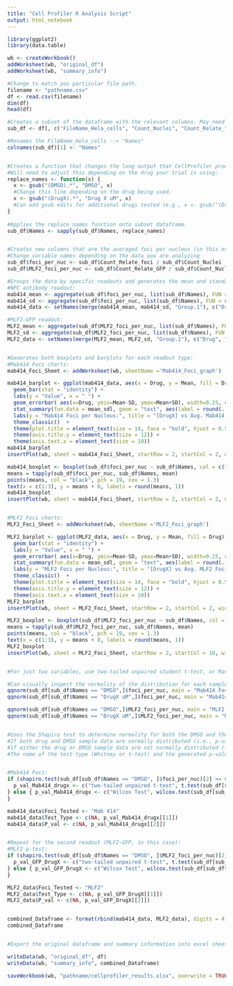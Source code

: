 ---
title: "Cell Profiler R Analysis Script"
output: html_notebook
---


```{r}
library(ggplot2)
library(data.table)

wb <- createWorkbook()
addWorksheet(wb, "original_df")
addWorksheet(wb, "summary_info")

#Change to match you particular file path.
filename <- "pathname.csv"
df <- read.csv(filename)
dim(df)
head(df)

#Creates a subset of the dataframe with the relevant columns. May need to adjust if your analysis pipeline is different.
sub_df <- df[, c("FileName_Hela_cells", "Count_Nuclei", "Count_Relate_foci", "Count_Relate_GFP")]

#Renames the FileName_Hela_cells --> "Names"
colnames(sub_df)[1] <- "Names"


#Creates a function that changes the long output that CellProfiler produces (i.e., DrugX_1_2_(c1+c2+c3).TIF) to condensed name (i.e., DrugX 100 uM)
#Will need to adjust this depending on the drug your trial is using:
replace_names <- function(x) {
  x <- gsub("(DMSO).*", "DMSO", x)
  #Change this line depending on the drug being used.
  x <- gsub("(DrugX).*", "Drug X uM", x)
  #Can add gsub edits for additional drugs tested (e.g., x <- gsub("(Drug2X).*", "Drug2X uM", x))
}
  
#Applies the replace_names function onto subset dataframe.
sub_df$Names <- sapply(sub_df$Names, replace_names)


#Creates new columns that are the averaged foci per nucleus (in this example we are looking for 2 different types of foci)
#Change variable names depending on the data you are analyzing
sub_df$foci_per_nuc <- sub_df$Count_Relate_foci / sub_df$Count_Nuclei
sub_df$MLF2_foci_per_nuc <- sub_df$Count_Relate_GFP / sub_df$Count_Nuclei

#Groups the data by specific readouts and generates the mean and standard deviation of each group (Repeat for each readout):
#NPC antibody readout:
mab414_mean <- aggregate(sub_df$foci_per_nuc, list(sub_df$Names), FUN = mean)
mab414_sd <- aggregate(sub_df$foci_per_nuc, list(sub_df$Names), FUN = sd)
mab414_data <- setNames(merge(mab414_mean, mab414_sd, "Group.1"), c("Drug", "Mean", "SD"))

#MLF2-GFP readout:
MLF2_mean <- aggregate(sub_df$MLF2_foci_per_nuc, list(sub_df$Names), FUN = mean)
MLF2_sd <- aggregate(sub_df$MLF2_foci_per_nuc, list(sub_df$Names), FUN = sd)
MLF2_data <- setNames(merge(MLF2_mean, MLF2_sd, "Group.1"), c("Drug", "Mean", "SD"))


#Generates both boxplots and barplots for each readout type:
#Mab414 Foci charts:
mab414_Foci_Sheet <- addWorksheet(wb, sheetName ='Mab414_Foci_graph')

mab414_barplot <- ggplot(mab414_data, aes(x = Drug, y = Mean, fill = Drug)) +
  geom_bar(stat = "identity") +
  labs(y = "Value", x = " ") +
  geom_errorbar( aes(x=Drug, ymin=Mean-SD, ymax=Mean+SD), width=0.25, colour="black", alpha=0.9, size=0.6) +
  stat_summary(fun.data = mean_sdl, geom = "text", aes(label = round(..y.., 2)), vjust = -1.1, hjust = 1.1) +
  labs(y = "Mab414 Foci per Nucleus:", title = "[DrugX] vs Avg. Mab414 Foci:") +
  theme_classic()  +
  theme(plot.title = element_text(size = 14, face = "bold", hjust = 0.5)) +
  theme(axis.title.y = element_text(size = 12)) +
  theme(axis.text.x = element_text(size = 10))
mab414_barplot
insertPlot(wb, sheet = mab414_Foci_Sheet, startRow = 2, startCol = 2, width = 6, height = 6)

mab414_boxplot <- boxplot(sub_df$foci_per_nuc ~ sub_df$Names, col = c("red", "green"), ylab = "Mab414 Foci", xlab = " ", main = "[DrugX] vs Avg. Mab414 Foci:")
means = tapply(sub_df$foci_per_nuc, sub_df$Names, mean)
points(means, col = "black", pch = 19, cex = 1.3)
text(x = c(1:3), y = means + 8, labels = round(means, 1))
mab414_boxplot
insertPlot(wb, sheet = mab414_Foci_Sheet, startRow = 2, startCol = 2, width = 6, height = 6)


#MLF2 Foci charts:
MLF2_Foci_Sheet <- addWorksheet(wb, sheetName ='MLF2_Foci_graph')

MLF2_barplot <- ggplot(MLF2_data, aes(x = Drug, y = Mean, fill = Drug)) +
  geom_bar(stat = "identity") +
  labs(y = "Value", x = " ") +
  geom_errorbar( aes(x=Drug, ymin=Mean-SD, ymax=Mean+SD), width=0.25, colour="black", alpha=0.9, size=0.6) +
  stat_summary(fun.data = mean_sdl, geom = "text", aes(label = round(..y.., 2)), vjust = -1.1, hjust = 1.1) +
  labs(y = "MLF2 Foci per Nucleus:", title = "[DrugX] vs Avg. MLF2 Foci:") +
  theme_classic()  +
  theme(plot.title = element_text(size = 14, face = "bold", hjust = 0.5)) +
  theme(axis.title.y = element_text(size = 12)) +
  theme(axis.text.x = element_text(size = 10))
MLF2_barplot
insertPlot(wb, sheet = MLF2_Foci_Sheet, startRow = 2, startCol = 2, width = 6, height = 6)

MLF2_boxplot <- boxplot(sub_df$MLF2_foci_per_nuc ~ sub_df$Names, col = c("red", "green"), ylab = "MLF2 Foci", xlab = " ", main = "[DrugX] vs Avg. MLF2 Foci:")
means = tapply(sub_df$MLF2_foci_per_nuc, sub_df$Names, mean)
points(means, col = "black", pch = 19, cex = 1.3)
text(x = c(1:3), y = means + 8, labels = round(means, 1))
MLF2_boxplot
insertPlot(wb, sheet = MLF2_Foci_Sheet, startRow = 2, startCol = 10, width = 6, height = 6)


#For just two variables, use two-tailed unpaired student t-test, or Mann-Whitney (Wilcox)-if not normally distributed.

#Can visually inspect the normality of the distribution for each sample set:
qqnorm(sub_df[sub_df$Names == "DMSO",]$foci_per_nuc, main = "Mab414 Foci/Nuc (DMSO):")
qqnorm(sub_df[sub_df$Names == "DrugX uM",]$foci_per_nuc, main = "Mab414 Foci/Nuc (DrugX):")

qqnorm(sub_df[sub_df$Names == "DMSO",]$MLF2_foci_per_nuc, main = "MLF2 Foci/Nuc (DMSO):")
qqnorm(sub_df[sub_df$Names == "DrugX uM",]$MLF2_foci_per_nuc, main = "MLF2 Foci/Nuc (DrugX):")


#Uses the Shapiro test to determine normality for both the DMSO and the drug samples for each readout type.
#If both drug and DMSO sample data are normally distributed (i.e., p-value >= 0.05), then a two-tailed unpaired student t-test is performed.
#If either the drug or DMSO sample data are not normally distributed (i.e., p-value <= 0.05), Mann-Whitney (Wilcox) test is performed.
#The name of the test type (Whitney or t-test) and the generated p-value are stored in a vector before being added to the readout group summary dataframe.


#Mab414 Foci:
if (shapiro.test(sub_df[sub_df$Names == "DMSO", ]$foci_per_nuc)[2] >= 0.05 & shapiro.test(sub_df[sub_df$Names == "DrugX uM", ]$foci_per_nuc)[2] >= 0.05) {
  p_val_Mab414_drugx <- c("two-tailed unpaired t-test", t.test(sub_df[sub_df$Names == "DrugX uM", ]$foci_per_nuc, sub_df[sub_df$Names == "DMSO", ]$foci_per_nuc, alternative = "two.sided", var.equal = FALSE)[3])
} else { p_val_Mab414_drugx <- c("Wilcox Test", wilcox.test(sub_df[sub_df$Names == "DrugX uM", ]$foci_per_nuc, sub_df[sub_df$Names == "DMSO", ]$foci_per_nuc)[3])
}

mab414_data$Foci_Tested <- "Mab 414"
mab414_data$Test_Type <- c(NA, p_val_Mab414_drugx[[1]])
mab414_data$P_val <- c(NA, p_val_Mab414_drugx[[2]])


#Repeat for the second readout (MLF2-GFP, in this case):
#MLF2 p-test:
if (shapiro.test(sub_df[sub_df$Names == "DMSO", ]$MLF2_foci_per_nuc)[2] >= 0.05 & shapiro.test(sub_df[sub_df$Names == "DrugX uM", ]$MLF2_foci_per_nuc)[2] >= 0.05) {
  p_val_GFP_DrugX <- c("two-tailed unpaired t-test", t.test(sub_df[sub_df$Names == "DrugX uM", ]$MLF2_foci_per_nuc, sub_df[sub_df$Names == "DMSO", ]$MLF2_foci_per_nuc, alternative = "two.sided", var.equal = FALSE)[3])
} else { p_val_GFP_DrugX <- c("Wilcox Test", wilcox.test(sub_df[sub_df$Names == "DrugX uM", ]$MLF2_foci_per_nuc, sub_df[sub_df$Names == "DMSO", ]$MLF2_foci_per_nuc)[3])
}

MLF2_data$Foci_Tested <- "MLF2"
MLF2_data$Test_Type <- c(NA, p_val_GFP_DrugX[[1]])
MLF2_data$P_val <- c(NA, p_val_GFP_DrugX[[2]])


combined_Dataframe <- format(rbind(mab414_data, MLF2_data), digits = 4)
combined_Dataframe


#Export the original dataframe and summary information into excel sheet.

writeData(wb, "original_df", df)
writeData(wb, "summary_info", combined_Dataframe)

saveWorkbook(wb, "pathname/cellprofiler_results.xlsx", overwrite = TRUE)

```
